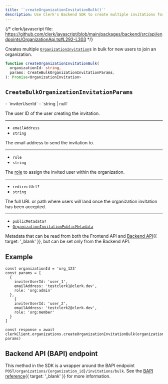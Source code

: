 ```yaml
---
title: '`createOrganizationInvitationBulk()`'
description: Use Clerk's Backend SDK to create multiple invitations for new users to join an organization.
---
```


{/* clerk/javascript file: https://github.com/clerk/javascript/blob/main/packages/backend/src/api/endpoints/OrganizationApi.ts#L292-L303 */}

Creates multiple [`OrganizationInvitation`](/docs/references/backend/types/backend-organization-invitation)s in bulk for new users to join an organization.

```ts
function createOrganizationInvitationBulk(
  organizationId: string,
  params: CreateBulkOrganizationInvitationParams,
): Promise<OrganizationInvitation>
```

## `CreateBulkOrganizationInvitationParams`

<Properties>
  - `inviterUserId`
  - `string | null`

  The user ID of the user creating the invitation.

  ---

  - `emailAddress`
  - `string`

  The email address to send the invitation to.

  ---

  - `role`
  - `string`

  The [role](/docs/organizations/roles-permissions) to assign the invited user within the organization.

  ---

  - `redirectUrl?`
  - `string`

  The full URL or path where users will land once the organization invitation has been accepted.

  ---

  - `publicMetadata?`
  - [`OrganizationInvitationPublicMetadata`](/docs/references/javascript/types/metadata#organization-invitation-public-metadata)

  Metadata that can be read from both the Frontend API and [Backend API](/docs/reference/backend-api){{ target: '_blank' }}, but can be set only from the Backend API.
</Properties>

## Example

<Include src="_partials/backend/usage" />

```tsx
const organizationId = 'org_123'
const params = [
  {
    inviterUserId: 'user_1',
    emailAddress: 'testclerk1@clerk.dev',
    role: 'org:admin'
  },
    {
    inviterUserId: 'user_2',
    emailAddress: 'testclerk2@clerk.dev',
    role: 'org:member'
  }
]

const response = await clerkClient.organizations.createOrganizationInvitationBulk(organizationId, params)
```

## Backend API (BAPI) endpoint

This method in the SDK is a wrapper around the BAPI endpoint `POST/organizations/{organization_id}/invitations/bulk`. See the [BAPI reference](/docs/reference/backend-api/tag/Organization-Invitations#operation/CreateOrganizationInvitationBulk){{ target: '_blank' }} for more information.
